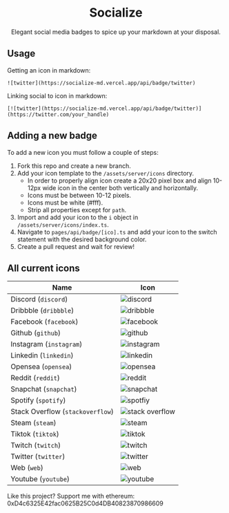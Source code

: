 
<MainContainer>

<h1 align="center">Socialize</h1>

<IconDisplay />

<p align="center">
  Elegant social media badges to spice up your markdown at your disposal.
</p>

<h2 id="usage">Usage</h2>

Getting an icon in markdown:

```
![twitter](https://socialize-md.vercel.app/api/badge/twitter)
```

Linking social to icon in markdown:

```
[![twitter](https://socialize-md.vercel.app/api/badge/twitter)](https://twitter.com/your_handle)
```

<h2 id="adding-a-new-badge">Adding a new badge</h2>

To add a new icon you must follow a couple of steps:

1. Fork this repo and create a new branch.
2. Add your icon template to the `/assets/server/icons` directory.
   - In order to properly align icon create a 20x20 pixel box and align 10-12px wide icon in the center both vertically and horizontally.
   - Icons must be between 10-12 pixels.
   - Icons must be white (#fff).
   - Strip all properties except for `path`.
3. Import and add your icon to the `i` object in `/assets/server/icons/index.ts`.
4. Navigate to `pages/api/badge/[ico].ts` and add your icon to the switch statement with the desired background color.
5. Create a pull request and wait for review!

<h2 id="all-current-icons">All current icons</h2>

| Name                             | Icon                                                                       |
| -------------------------------- | -------------------------------------------------------------------------- |
| Discord (`discord`)              | ![discord](https://socialize-md.vercel.app/api/badge/discord)                |
| Dribbble (`dribbble`)            | ![dribbble](https://socialize-md.vercel.app/api/badge/dribbble)            |
| Facebook (`facebook`)            | ![facebook](https://socialize-md.vercel.app/api/badge/facebook)            |
| Github (`github`)                | ![github](https://socialize-md.vercel.app/api/badge/github)                |
| Instagram (`instagram`)          | ![instagram](https://socialize-md.vercel.app/api/badge/instagram)          |
| Linkedin (`linkedin`)            | ![linkedin](https://socialize-md.vercel.app/api/badge/linkedin)            |
| Opensea (`opensea`)              | ![opensea](https://socialize-md.vercel.app/api/badge/opensea)              |
| Reddit (`reddit`)                | ![reddit](https://socialize-md.vercel.app/api/badge/reddit)                |
| Snapchat (`snapchat`)            | ![snapchat](https://socialize-md.vercel.app/api/badge/snapchat)            |
| Spotify (`spotify`)              | ![spotfiy](https://socialize-md.vercel.app/api/badge/spotify)              |
| Stack Overflow (`stackoverflow`) | ![stack overflow](https://socialize-md.vercel.app/api/badge/stackoverflow) |
| Steam (`steam`)                  | ![steam](https://socialize-md.vercel.app/api/badge/steam)                  |
| Tiktok (`tiktok`)                | ![tiktok](https://socialize-md.vercel.app/api/badge/tiktok)                |
| Twitch (`twitch`)                | ![twitch](https://socialize-md.vercel.app/api/badge/twitch)                |
| Twitter (`twitter`)              | ![twitter](https://socialize-md.vercel.app/api/badge/twitter)              |
| Web (`web`)                      | ![web](https://socialize-md.vercel.app/api/badge/web)                      |
| Youtube (`youtube`)              | ![youtube](https://socialize-md.vercel.app/api/badge/youtube)              |

Like this project? Support me with ethereum:
0xD4c6325E42fac0625B25C0d4DB40823870986609

</MainContainer>
